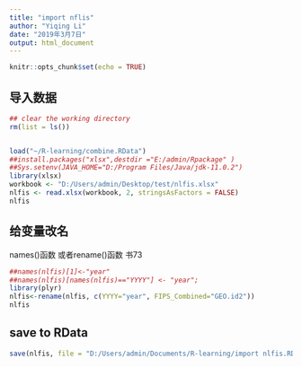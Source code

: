 ```yaml
---
title: "import nflis"
author: "Yiqing Li"
date: "2019年3月7日"
output: html_document
---
```


```r
knitr::opts_chunk$set(echo = TRUE)
```

## 导入数据



```r
## clear the working directory
rm(list = ls())


load("~/R-learning/combine.RData")
##install.packages("xlsx",destdir ="E:/admin/Rpackage" )
##Sys.setenv(JAVA_HOME="D:/Program Files/Java/jdk-11.0.2")
library(xlsx)
workbook <- "D:/Users/admin/Desktop/test/nlfis.xlsx"
nlfis <- read.xlsx(workbook, 2, stringsAsFactors = FALSE)
nlfis
```

## 给变量改名
names()函数
或者rename()函数 书73
```r
##names(nlfis)[1]<-"year"
##names(nlfis)[names(nlfis)=="YYYY"] <- "year";
library(plyr)
nlfis<-rename(nlfis, c(YYYY="year", FIPS_Combined="GEO.id2"))
nlfis

```

## save to RData
```r
save(nlfis, file = "D:/Users/admin/Documents/R-learning/import nlfis.RData")
```
